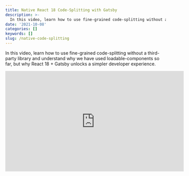 ```yaml
---
title: Native React 18 Code-Splitting with Gatsby
description: >-
  In this video, learn how to use fine-grained code-splitting without a third-party library and understand why we have used loadable-components so far, but why React 18 + Gatsby unlocks a simpler developer experience.
date: '2021-10-08'
categories: []
keywords: []
slug: /native-code-splitting
---
```


In this video, learn how to use fine-grained code-splitting without a third-party library and understand why we have used loadable-components so far, but why React 18 + Gatsby unlocks a simpler developer experience.

<iframe
  width="560"
  height="315"
  src="https://www.youtube.com/embed/lypEGNEIRKE"
  frameBorder="0"
  allow="accelerometer; autoplay; encrypted-media; gyroscope; picture-in-picture"
  allowfullscreen
></iframe>
